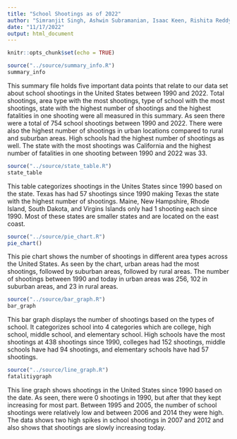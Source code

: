 ```yaml
---
title: "School Shootings as of 2022"
author: "Simranjit Singh, Ashwin Subramanian, Isaac Keen, Rishita Reddy"
date: "11/17/2022"
output: html_document
---
```


```r
knitr::opts_chunk$set(echo = TRUE)
```



```r

source("../source/summary_info.R")
summary_info
```
This summary file holds five important data points that relate to our data set about school shootings in the United States between 1990 and 2022. Total shootings, area type with the most shootings, type of school with the most shootings, state with the highest number of shootings and the highest fatalities in one shooting were all measured in this summary. As seen there were a total of 754 school shootings between 1990 and 2022. There were also the highest number of shootings in urban locations compared to rural and suburban areas. High schools had the highest number of shootings as well. The state with the most shootings was California and the highest number of fatalities in one shooting between 1990 and 2022 was 33.

```r
source("../source/state_table.R")
state_table
```

This table categorizes shootings in the Unites States since 1990 based on the state. Texas has had 57 shootings since 1990 making Texas the state with the highest number of shootings. Maine, New Hampshire, Rhode Island, South Dakota, and Virgins Islands only had 1 shooting each since 1990. Most of these states are smaller states and are located on the east coast.

```r
source("../source/pie_chart.R")
pie_chart()
```


This pie chart shows the number of shootings in different area types across the United States. As seen by the chart, urban areas had the most shootings, followed by suburban areas, followed by rural areas. The number of shootings between 1990 and today in urban areas was 256, 102 in suburban areas, and 23 in rural areas.

```r
source("../source/bar_graph.R")
bar_graph
```


This bar graph displays the number of shootings based on the types of school. It categorizes school into 4 categories which are college, high school, middle school, and elementary school. High schools have the most shootings at 438 shootings since 1990, colleges had 152 shootings, middle schools have had 94 shootings, and elementary schools have had 57 shootings.

```r
source("../source/line_graph.R")
fatalitiygraph
```


This line graph shows shootings in the United States since 1990 based on the date. As seen, there were 0 shootings in 1990, but after that they kept increasing for most part. Between 1995 and 2005, the number of school shootings were relatively low and between 2006 and 2014 they were high. The data shows two high spikes in school shootings in 2007 and 2012 and also shows that shootings are slowly increasing today.
